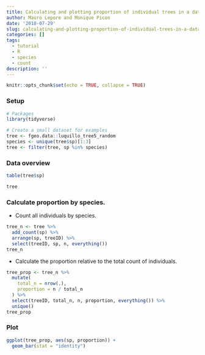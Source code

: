 ```yaml
---
title: Calculating and plotting proportion of individual trees in a dataset
author: Mauro Lepore and Monique Picon
date: '2018-07-29'
slug: calculating-and-plotting-proportion-of-individual-trees-in-a-dataset
categories: []
tags:
  - tutorial
  - R
  - species
  - count
description: ''
---
```


```r
knitr::opts_chunk$set(echo = TRUE, collapse = TRUE)
```

### Setup

```r
# Packages
library(tidyverse)

# Create a small dataset for examples
tree <- fgeo.data::luquillo_tree5_random
species <- unique(tree$sp)[1:3]
tree <- filter(tree, sp %in% species)
```

### Data overview

```r
table(tree$sp)

tree
```

### Calculate proportion by species.

* Count all individuals by species.

```r
tree_n <- tree %>% 
  add_count(sp) %>% 
  arrange(sp, treeID) %>% 
  select(treeID, sp, n, everything())
tree_n
```

* Calculate the proportion relative to the total count of individuals.

```r
tree_prop <- tree_n %>% 
  mutate(
    total_n = nrow(.),
    proportion = n / total_n
  ) %>% 
  select(treeID, total_n, n, proportion, everything()) %>% 
  unique() 
tree_prop
```

### Plot

```r
ggplot(tree_prop, aes(sp, proportion)) +
  geom_bar(stat = "identity")
```

